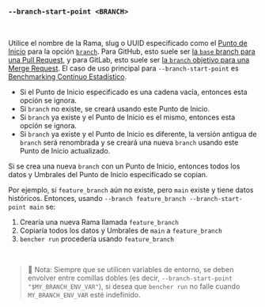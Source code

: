 ### `--branch-start-point <BRANCH>`

<br />

Utilice el nombre de la Rama, slug o UUID especificado como el [Punto de Inicio][punto de inicio] para la opción [`branch`](#--branch-branch).
Para GitHub, esto suele ser [la `base` branch para una Pull Request][github base],
y para GitLab, esto suele ser [la `branch` objetivo para una Merge Request][gitlab target].
El caso de uso principal para `--branch-start-point` es [Benchmarking Continuo Estadístico](/es/docs/how-to/track-benchmarks/#statistical-continuous-benchmarking).

- Si el Punto de Inicio especificado es una cadena vacía, entonces esta opción se ignora.
- Si `branch` no existe, se creará usando este Punto de Inicio.
- Si `branch` ya existe y el Punto de Inicio es el mismo, entonces esta opción se ignora.
- Si `branch` ya existe y el Punto de Inicio es diferente,
  la versión antigua de `branch` será renombrada
  y se creará una nueva `branch` usando este Punto de Inicio actualizado.

Si se crea una nueva `branch` con un Punto de Inicio,
entonces todos los datos y Umbrales del Punto de Inicio especificado se copian.

Por ejemplo, si `feature_branch` aún no existe, pero `main` existe y tiene datos históricos.
Entonces, usando `--branch feature_branch --branch-start-point main` se:
1. Crearía una nueva Rama llamada `feature_branch`
2. Copiaría todos los datos y Umbrales de `main` a `feature_branch`
3. `bencher run` procedería usando `feature_branch`

[github base]: https://docs.github.com/es/pull-requests/collaborating-with-pull-requests/proposing-changes-to-your-work-with-pull-requests/about-branches#working-with-branches
[gitlab target]: https://docs.gitlab.com/ee/user/project/merge_requests/creating_merge_requests.html#from-the-merge-request-list

[punto de inicio]: /es/docs/explanation/benchmarking/#start-point

<br />

> 🐰 Nota: Siempre que se utilicen variables de entorno, se deben envolver entre comillas dobles (es decir, `--branch-start-point "$MY_BRANCH_ENV_VAR"`),
> si desea que `bencher run` no falle cuando `MY_BRANCH_ENV_VAR` esté indefinido.
